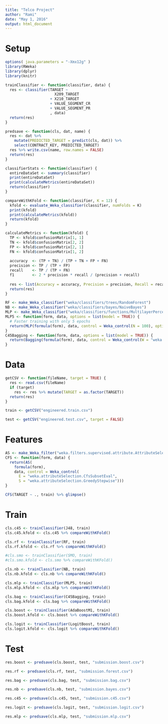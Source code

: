```yaml
---
title: "Telco Project"
author: "Rami"
date: "May 1, 2016"
output: html_document
---
```


# Setup

```r
options( java.parameters = "-Xmx12g" )
library(RWeka)
library(dplyr)
library(knitr)
```

```r
trainClassifier <- function(classifier, data) {
  res <- classifier(TARGET ~ 
                      X209_TARGET
                    + X210_TARGET
                    + VALUE_SEGMENT_CR
                    + VALUE_SEGMENT_PR
                    , data)
  return(res)
}
```

```r
predsave <- function(cls, dat, name) {
  res <- dat %>%
    mutate(PREDICTED_TARGET = predict(cls, dat)) %>%
    select(CONTRACT_KEY, PREDICTED_TARGET)
  res %>% write.csv(name, row.names = FALSE)
  return(res)
}
```

```r
classifierStats <- function(classifier) {
  entireDataSet <- summary(classifier)
  print(entireDataSet)
  print(calculateMetrics(entireDataSet))
  return(classifier)
}

compareWithKFold <- function(classifier, K = 12) {
  kfold <- evaluate_Weka_classifier(classifier, numFolds = K)
  print(kfold)
  print(calculateMetrics(kfold))
  return(kfold)
}

calculateMetrics <- function(kfold) {
  TP <- kfold$confusionMatrix[1, 1]
  TN <- kfold$confusionMatrix[2, 2]
  FP <- kfold$confusionMatrix[2, 1]
  FN <- kfold$confusionMatrix[1, 2]
  
  accuracy  <- (TP + TN) / (TP + TN + FP + FN)
  precision <- TP / (TP + FP)
  recall    <- TP / (TP + FN)
  f1        <- 2 * precision * recall / (precision + recall)
  
  res <- list(Accuracy = accuracy, Precision = precision, Recall = recall, F1 = f1)
  return(res)
}
```

```r
RF <- make_Weka_classifier("weka/classifiers/trees/RandomForest")
NB <- make_Weka_classifier("weka/classifiers/bayes/NaiveBayes")
MLP <- make_Weka_classifier("weka/classifiers/functions/MultilayerPerceptron")
MLP5 <- function(form, data, options = list(model = TRUE)) {
  # Faster training with only 5 epochs
  return(MLP(formula(form), data, control = Weka_control(N = 100), options = options))
}
C45Bagging <- function(form, data, options = list(model = TRUE)) {
  return(Bagging(formula(form), data, control = Weka_control(W = "weka.classifiers.trees.J48"), options = options))
}
```

# Data
```r
getCSV <- function(fileName, target = TRUE) {
  res <- read.csv(fileName)
  if (target)
    res <- res %>% mutate(TARGET = as.factor(TARGET))
  return(res)
}
```

```r
train <- getCSV("engineered.train.csv")
```

```r
test <- getCSV("engineered.test.csv", target = FALSE)
```

# Features

```r
AS <- make_Weka_filter("weka.filters.supervised.attribute.AttributeSelection")
CFS <- function(form, data) {
  return(AS(
    formula(form),
    data, control = Weka_control(
      E = "weka.attributeSelection.CfsSubsetEval",
      S = "weka.attributeSelection.GreedyStepwise")))
}
```

```r
CFS(TARGET ~ ., train) %>% glimpse()
```

# Train
```r
cls.c45 <- trainClassifier(J48, train)
cls.c45.kfold <- cls.c45 %>% compareWithKFold()
```

```r
cls.rf <- trainClassifier(RF, train)
cls.rf.kfold <- cls.rf %>% compareWithKFold()
```

```r
#cls.smo <- trainClassifier(SMO, train)
#cls.smo.kfold <- cls.smo %>% compareWithKFold()
```

```r
cls.nb <- trainClassifier(NB, train)
cls.nb.kfold <- cls.nb %>% compareWithKFold()
```

```r
cls.mlp <- trainClassifier(MLP5, train)
cls.mlp.kfold <- cls.mlp %>% compareWithKFold()
```

```r
cls.bag <- trainClassifier(C45Bagging, train)
cls.bag.kfold <- cls.bag %>% compareWithKFold()
```

```r
cls.boost <- trainClassifier(AdaBoostM1, train)
cls.boost.kfold <- cls.boost %>% compareWithKFold()
```

```r
cls.logit <- trainClassifier(LogitBoost, train)
cls.logit.kfold <- cls.logit %>% compareWithKFold()
```

# Test

```r
res.boost <- predsave(cls.boost, test, "submission.boost.csv")
```

```r
res.rf <- predsave(cls.rf, test, "submission.forest.csv")
```

```r
res.bag <- predsave(cls.bag, test, "submission.bag.csv")
```

```r
res.nb <- predsave(cls.nb, test, "submission.bayes.csv")
```

```r
res.c45 <- predsave(cls.c45, test, "submission.c45.csv")
```

```r
res.logit <- predsave(cls.logit, test, "submission.logit.csv")
```

```r
res.mlp <- predsave(cls.mlp, test, "submission.mlp.csv")
```